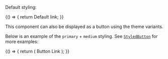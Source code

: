 
<Meta title="Design system/StyledLink" component={StyledLink} />

Default styling:

<Canvas>
  <Story name="Default Styling">
    {() => {
      return <StyledLink>Default link</StyledLink>;
    }}
  </Story>
</Canvas>

This component can also be displayed as a button using the theme variants.

Below is an example of the `primary` + `medium` styling. See [`StyledButton`](#styledbutton) for more examples:

<Canvas>
  <Story name="As a Button">
    {() => {
      return (
        <StyledLink buttonStyle="primary" buttonSize="medium">
          Button Link
        </StyledLink>
      );
    }}
  </Story>
</Canvas>
